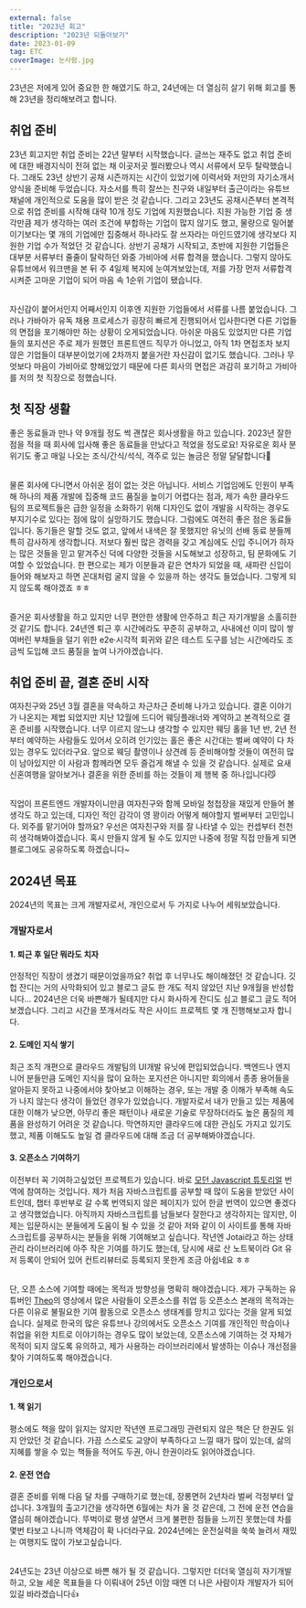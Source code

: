 ```yaml
---
external: false
title: "2023년 회고"
description: "2023년 되돌아보기"
date: 2023-01-09
tag: ETC
coverImage: 눈사람.jpg
---
```


23년은 저에게 있어 중요한 한 해였기도 하고, 24년에는 더 열심히 살기 위해 회고를 통해 23년을 정리해보려고 합니다.

## 취업 준비

23년 회고지만 취업 준비는 22년 말부터 시작했습니다. 글쓰는 재주도 없고 취업 준비에 대한 배경지식이 전혀 없는 채 이곳저곳 찔러봤으나 역시 서류에서 모두 탈락했습니다.
그래도 23년 상반기 공채 시즌까지는 시간이 있었기에 이력서와 저만의 자기소개서 양식을 준비해 두었습니다. 자소서를 특히 잘쓰는 친구와 내일부터 출근이라는 유튜브 채널에 개인적으로 도움을 많이 받은 것 같습니다. 그리고 23년도 공채시즌부터 본격적으로 취업 준비를 시작해 대략 10개 정도 기업에 지원했습니다.
지원 가능한 기업 중 생각만큼 제가 생각하는 여러 조건에 부합하는 기업이 많지 않기도 했고, 물량으로 밀어붙이기보다는 몇 개의 기업에만 집중해서 하나라도 잘 쓰자라는 마인드였기에 생각보다 지원한 기업 수가 적었던 것 같습니다.
상반기 공채가 시작되고, 초반에 지원한 기업들은 대부분 서류부터 줄줄이 탈락하던 와중 가비아에 서류 합격을 했습니다. 그렇지 않아도 유튜브에서 워크맨을 본 뒤 주 4일제 복지에 눈여겨보았는데, 저를 가장 먼저 서류합격 시켜준 고마운 기업이 되어 마음 속 1순위 기업이 됐습니다.

\
자신감이 붙어서인지 어째서인지 이후엔 지원한 기업들에서 서류를 나름 붙었습니다. 그러나 가바아가 유독 채용 프로세스가 굉장히 빠르게 진행되어서 입사한다면 다른 기업들의 면접을 포기해야만 하는 상황이 오게되었습니다.
아쉬운 마음도 있었지만 다른 기업들의 포지션은 주로 제가 원했던 프론트엔드 직무가 아니었고, 아직 1차 면접조차 보지 않은 기업들이 대부분이었기에 2차까지 붙을거란 자신감이 없기도 했습니다. 그러나 무엇보다 마음이 가비아로 향해있었기 때문에 다른 회사의 면접은 과감히 포기하고 가비아를 저의 첫 직장으로 정했습니다.

## 첫 직장 생활

좋은 동료들과 만나 약 9개월 정도 썩 괜찮은 회사생활을 하고 있습니다. 2023년 잘한점을 적을 때 회사에 입사해 좋은 동료들을 만났다고 적었을 정도로요! 자유로운 회사 분위기도 좋고 매일 나오는 조식/간식/석식, 격주로 있는 놀금은 정말 달달합니다🥹

\
물론 회사에 다니면서 아쉬운 점이 없는 것은 아닙니다. 서비스 기업임에도 인원이 부족해 하나의 제품 개발에 집중해 코드 품질을 높이기 어렵다는 점과, 제가 속한 클라우드 팀의 프로젝트들은 급한 일정을 소화하기 위해 디자인도 없이 개발을 시작하는 경우도 부지기수로 있다는 점에 많이 실망하기도 했습니다.
그럼에도 여전히 좋은 점은 동료들입니다.
동기들은 말할 것도 없고, 앞에서 내색은 잘 못했지만 유닛의 선배 동료 분들께 특히 감사하게 생각합니다. 저보다 훨씬 많은 경력을 갖고 계심에도 신입 주니어가 하자는 많은 것들을 믿고 맡겨주신 덕에 다양한 것들을 시도해보고 성장하고, 팀 문화에도 기여할 수 있었습니다. 한 편으로는 제가 이분들과 같은 연차가 되었을 때, 새파란 신입이 들어와 해보자고 하면 꼰대처럼 굴지 않을 수 있을까 하는 생각도 들었습니다. 그렇게 되지 않도록 해야겠죠 ㅎㅎ

\
즐거운 회사생활을 하고 있지만 너무 편안한 생활에 안주하고 최근 자기개발을 소홀히한 것 같기도 합니다. 24년엔 퇴근 후 시간에라도 꾸준히 공부하고, 사내에선 이미 많이 쌓여버린 부채들을 덜기 위한 e2e·시각적 회귀와 같은 테스트 도구를 남는 시간에라도 조금씩 도입해 코드 품질을 높여 나가야겠습니다.

## 취업 준비 끝, 결혼 준비 시작

여자친구와 25년 3월 결혼을 약속하고 차근차근 준비해 나가고 있습니다. 결혼 이야기가 나온지는 제법 되었지만 지난 12월에 드디어 웨딩플래너와 계약하고 본격적으로 결혼 준비를 시작했습니다. 너무 이르지 않느냐 생각할 수 있지만 웨딩 홀을 1년 반, 2년 전 부터 예약하는 사람들도 있어서
오히려 인기있는 홀은 좋은 시간대는 벌써 예약이 다 차있는 경우도 있더라구요. 앞으로 웨딩 촬영이나 상견례 등 준비해야할 것들이 여전히 많이 남아있지만 이 사람과 함께라면 모두 즐겁게 해낼 수 있을 것 같습니다. 실제로 요새 신혼여행을 알아보거나 결혼을 위한 준비를 하는 것들이 제 행복 중 하나입니다😼

\
직업이 프론트엔드 개발자이니만큼 여자친구와 함께 모바일 청첩장을 재밌게 만들어 볼 생각도 하고 있는데, 디자인 적인 감각이 영 꽝이라 어떻게 해야할지 벌써부터 고민입니다. 외주를 맡기어야 할까요? 우선은 여자친구와 저를 잘 나타낼 수 있는 컨셉부터 천천히 생각해봐야겠습니다. 혹시 만들지 않게 될 수도 있지만 나중에 정말 직접 만들게 되면 블로그에도 공유하도록 하겠습니다~

## 2024년 목표

2024년의 목표는 크게 개발자로서, 개인으로서 두 가지로 나누어 세워보았습니다.

### 개발자로서

#### 1. 퇴근 후 일단 뭐라도 치자

안정적인 직장이 생겼기 때문이었을까요? 취업 후 너무나도 해이해졌던 것 같습니다. 깃헙 잔디는 거의 사막화되어 있고 블로그 글도 한 개도 적지 않았던 지난 9개월을 반성합니다... 2024년은 더욱 바쁜해가 될테지만 다시 화사하게 잔디도 심고 블로그 글도 적어보겠습니다.
그리고 시간을 쪼개서라도 작은 사이드 프로젝트 몇 개 진행해보고자 합니다.

#### 2. 도메인 지식 쌓기

최근 조직 개편으로 클라우드 개발팀의 UI개발 유닛에 편입되었습니다. 백엔드나 엔지니어 분들만큼 도메인 지식을 많이 요하는 포지션은 아니지만 회의에서 종종 용어들을 알아듣지 못하고 나중에서야 찾아보고 이해하는 경우, 또는 개발 중 이해가 부족해 속도가 나지 않는다 생각이 들었던 경우가 있었습니다.
개발자로서 내가 만들고 있는 제품에 대한 이해가 낮으면, 아무리 좋은 패턴이나 새로운 기술로 무장하더라도 높은 품질의 제품을 완성하기 어려운 것 같습니다. 막연하지만 클라우드에 대한 관심도 가지고 있기도 했고, 제품 이해도도 높일 겸 클라우드에 대해 조금 더 공부해봐야겠습니다.

#### 3. 오픈소스 기여하기

이전부터 꼭 기여하고싶었던 프로젝트가 있습니다. 바로 [모던 Javascript 튜토리얼](https://ko.javascript.info/intro) 번역에 참여하는 것입니다. 제가 처음 자바스크립트를 공부할 때 많이 도움을 받았던 사이트인데, 챕터 후반부로 갈 수록 번역되지 않은 페이지가 있어 한글 번역이 있으면 좋겠다고 생각했었습니다.
아직까지 자바스크립트를 남들보다 잘한다고 생각하지는 않지만, 이제는 입문하시는 분들에게 도움이 될 수 있을 것 같아 저와 같이 이 사이트를 통해 자바스크립트를 공부하시는 분들을 위해 기여해보고 싶습니다. 작년엔 Jotai라고 하는 상태관리 라이브러리에 아주 작은 기여를 하기도 했는데, 당시에 새로 산 노트북이라 Git 유저 등록이 안되어 있어 컨트리뷰터로 등록되지 못한게 조금 아쉽네요 ㅎㅎ

\
단, 오픈 소스에 기여할 때에는 목적과 방향성을 명확히 해야겠습니다. 제가 구독하는 유튜버인 [Theo](https://www.youtube.com/watch?v=5nY_cy8zcO4)의 영상에서 많은 사람들이 오픈소스를 취업 등 오픈소스 본래의 목적과는 다른 이유로 불필요한 기여 활동으로 오픈소스 생태계를 망치고 있다는 것을 알게 되었습니다. 실제로 한국의 많은 유튜브나 강의에서도 오픈소스 기여를 개인적인 학습이나 취업을 위한 치트로 이야기하는 경우도 많이 보았는데,
오픈소스에 기여하는 것 자체가 목적이 되지 않도록 유의하고, 제가 사용하는 라이브러리에서 발생하는 이슈나 개선점을 찾아 기여하도록 해야겠습니다.

### 개인으로서

#### 1. 책 읽기

평소에도 책을 많이 읽지는 않지만 작년엔 프로그래밍 관련되지 않은 책은 단 한권도 읽지 안았던 것 같습니다. 가끔 스스로도 교양이 부족하다고 느낄 때가 많이 있는데, 삶의 지혜를 쌓을 수 있는 책들을 적어도 두권, 아니 한권이라도 읽어야겠습니다.

#### 2. 운전 연습

결혼 준비를 위해 다음 달 차를 구매하기로 했는데, 장롱면허 2년차라 벌써 걱정부터 앞섭니다. 3개월의 출고기간을 생각하면 6월에는 차가 올 것 같은데, 그 전에 운전 연습을 열심히 해야겠습니다.
뚜벅이로 평생 살면서 크게 불편한 점들을 느끼진 못했는데 차를 몇번 타보고 나니까 역체감이 확 나더라구요. 2024년에는 운전실력을 쑥쑥 늘려서 재밌는 여행지도 많이 가보고싶습니다.

\
24년도는 23년 이상으로 바쁜 해가 될 것 같습니다. 그렇지만 더더욱 열심히 자기개발하고, 오늘 세운 목표들을 다 이뤄내어 25년 이맘 때엔 더 나은 사람이자 개발자가 되어있길 바라겠습니다👍
